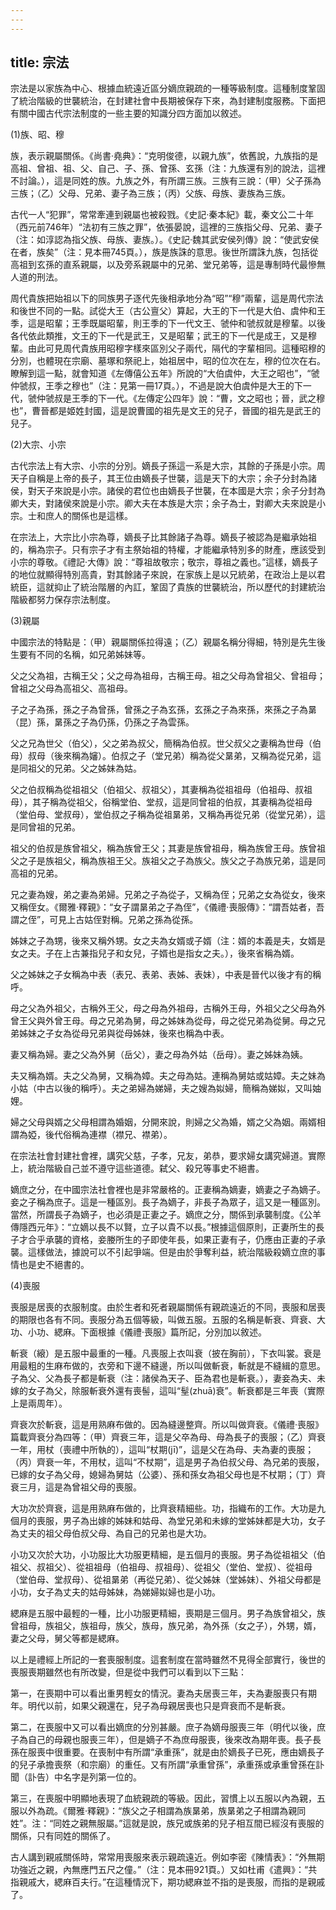 ```yaml
---
---
---
```

title: 宗法
---



宗法是以家族為中心、根據血統遠近區分嫡庶親疏的一種等級制度。這種制度鞏固了統治階級的世襲統治，在封建社會中長期被保存下來，為封建制度服務。下面把有關中國古代宗法制度的一些主要的知識分四方面加以敘述。

(1)族、昭、穆

族，表示親屬關係。《尚書·堯典》：“克明俊德，以親九族”，依舊說，九族指的是高祖、曾祖、祖、父、自己、子、孫、曾孫、玄孫（注：九族還有別的說法，這裡不討論。），這是同姓的族。九族之外，有所謂三族。三族有三說：（甲）父子孫為三族；（乙）父母、兄弟、妻子為三族；（丙）父族、母族、妻族為三族。

古代一人“犯罪”，常常牽連到親屬也被殺戮。《史記·秦本紀》載，秦文公二十年（西元前746年）“法初有三族之罪”，依張晏說，這裡的三族指父母、兄弟、妻子（注：如淳認為指父族、母族、妻族。）。《史記·魏其武安侯列傳》說：“使武安侯在者，族矣”（注：見本冊745頁。），族是族誅的意思。後世所謂誅九族，包括從高祖到玄孫的直系親屬，以及旁系親屬中的兄弟、堂兄弟等，這是專制時代最慘無人道的刑法。

周代貴族把始祖以下的同族男子逐代先後相承地分為“昭”“穆”兩輩，這是周代宗法和後世不同的一點。試從大王（古公亶父）算起，大王的下一代是大伯、虞仲和王季，這是昭輩；王季既屬昭輩，則王季的下一代文王、虢仲和虢叔就是穆輩。以後各代依此類推，文王的下一代是武王，又是昭輩；武王的下一代是成王，又是穆輩。由此可見周代貴族用昭穆字樣來區別父子兩代，隔代的字輩相同。這種昭穆的分別，也體現在宗廟、墓塚和祭祀上，始祖居中，昭的位次在左，穆的位次在右。瞭解到這一點，就會知道《左傳僖公五年》所說的“大伯虞仲，大王之昭也”，“虢仲虢叔，王季之穆也”（注：見第一冊17頁。），不過是說大伯虞仲是大王的下一代，虢仲虢叔是王季的下一代。《左傳定公四年》說：“曹，文之昭也；晉，武之穆也”，曹晉都是姬姓封國，這是說曹國的祖先是文王的兒子，晉國的祖先是武王的兒子。

(2)大宗、小宗

古代宗法上有大宗、小宗的分別。嫡長子孫這一系是大宗，其餘的子孫是小宗。周天子自稱是上帝的長子，其王位由嫡長子世襲，這是天下的大宗；余子分封為諸侯，對天子來說是小宗。諸侯的君位也由嫡長子世襲，在本國是大宗；余子分封為卿大夫，對諸侯來說是小宗。卿大夫在本族是大宗；余子為士，對卿大夫來說是小宗。士和庶人的關係也是這樣。

在宗法上，大宗比小宗為尊，嫡長子比其餘諸子為尊。嫡長子被認為是繼承始祖的，稱為宗子。只有宗子才有主祭始祖的特權，才能繼承特別多的財產，應該受到小宗的尊敬。《禮記·大傳》說：“尊祖故敬宗；敬宗，尊祖之義也。”這樣，嫡長子的地位就顯得特別高貴，對其餘諸子來說，在家族上是以兄統弟，在政治上是以君統臣，這就抑止了統治階層的內訌，鞏固了貴族的世襲統治，所以歷代的封建統治階級都努力保存宗法制度。

(3)親屬

中國宗法的特點是：（甲）親屬關係拉得遠；（乙）親屬名稱分得細，特別是先生後生要有不同的名稱，如兄弟姊妹等。

父之父為祖，古稱王父；父之母為祖母，古稱王母。祖之父母為曾祖父、曾祖母；曾祖之父母為高祖父、高祖母。

子之子為孫，孫之子為曾孫，曾孫之子為玄孫，玄孫之子為來孫，來孫之子為晜（昆）孫，晜孫之子為仍孫，仍孫之子為雲孫。

父之兄為世父（伯父），父之弟為叔父，簡稱為伯叔。世父叔父之妻稱為世母（伯母）叔母（後來稱為嬸）。伯叔之子（堂兄弟）稱為從父晜弟，又稱為從兄弟，這是同祖父的兄弟。父之姊妹為姑。

父之伯叔稱為從祖祖父（伯祖父、叔祖父），其妻稱為從祖祖母（伯祖母、叔祖母），其子稱為從祖父，俗稱堂伯、堂叔，這是同曾祖的伯叔，其妻稱為從祖母（堂伯母、堂叔母），堂伯叔之子稱為從祖晜弟，又稱為再從兄弟（從堂兄弟），這是同曾祖的兄弟。

祖父的伯叔是族曾祖父，稱為族曾王父；其妻是族曾祖母，稱為族曾王母。族曾祖父之子是族祖父，稱為族祖王父。族祖父之子為族父。族父之子為族兄弟，這是同高祖的兄弟。

兄之妻為嫂，弟之妻為弟婦。兄弟之子為從子，又稱為侄；兄弟之女為從女，後來又稱侄女。《爾雅·釋親》：“女子謂晜弟之子為侄”，《儀禮·喪服傳》：“謂吾姑者，吾謂之侄”，可見上古姑侄對稱。兄弟之孫為從孫。

姊妹之子為甥，後來又稱外甥。女之夫為女婿或子婿（注：婿的本義是夫，女婿是女之夫。子在上古兼指兒子和女兒，子婿也是指女之夫。），後來省稱為婿。

父之姊妹之子女稱為中表（表兄、表弟、表姊、表妹），中表是晉代以後才有的稱呼。

母之父為外祖父，古稱外王父，母之母為外祖母，古稱外王母，外祖父之父母為外曾王父與外曾王母。母之兄弟為舅，母之姊妹為從母，母之從兄弟為從舅。母之兄弟姊妹之子女為從母兄弟與從母姊妹，後來也稱為中表。

妻又稱為婦。妻之父為外舅（岳父），妻之母為外姑（岳母）。妻之姊妹為姨。

夫又稱為婿。夫之父為舅，又稱為嫜。夫之母為姑。連稱為舅姑或姑嫜。夫之妹為小姑（中古以後的稱呼）。夫之弟婦為娣婦，夫之嫂為姒婦，簡稱為娣姒，又叫妯娌。

婦之父母與婿之父母相謂為婚姻，分開來說，則婦之父為婚，婿之父為姻。兩婿相謂為婭，後代俗稱為連襟（襟兄、襟弟）。

在宗法社會封建社會裡，講究父慈，子孝，兄友，弟恭，要求婦女講究婦道。實際上，統治階級自己並不遵守這些道德。弑父、殺兄等事史不絕書。

嫡庶之分，在中國宗法社會裡也是非常嚴格的。正妻稱為嫡妻，嫡妻之子為嫡子。妾之子稱為庶子。這是一種區別。長子為嫡子，非長子為眾子，這又是一種區別。當然，所謂長子為嫡子，也必須是正妻之子。嫡庶之分，關係到承襲制度。《公羊傳隱西元年》：“立嫡以長不以賢，立子以貴不以長。”根據這個原則，正妻所生的長子才合乎承襲的資格，妾媵所生的子即使年長，如果正妻有子，仍應由正妻的子承襲。這樣做法，據說可以不引起爭端。但是由於爭奪利益，統治階級殺嫡立庶的事情也是史不絕書的。

(4)喪服

喪服是居喪的衣服制度。由於生者和死者親屬關係有親疏遠近的不同，喪服和居喪的期限也各有不同。喪服分為五個等級，叫做五服。五服的名稱是斬衰、齊衰、大功、小功、緦麻。下面根據《儀禮·喪服》篇所記，分別加以敘述。

斬衰（縗）是五服中最重的一種。凡喪服上衣叫衰（披在胸前），下衣叫裳。衰是用最粗的生麻布做的，衣旁和下邊不縫邊，所以叫做斬衰，斬就是不縫緝的意思。子為父、父為長子都是斬衰（注：諸侯為天子、臣為君也是斬衰。），妻妾為夫、未嫁的女子為父，除服斬衰外還有喪髻，這叫“髽(zhuā)衰”。斬衰都是三年喪（實際上是兩周年）。

齊衰次於斬衰，這是用熟麻布做的。因為縫邊整齊。所以叫做齊衰。《儀禮·喪服》篇載齊衰分為四等：（甲）齊衰三年，這是父卒為母、母為長子的喪服；（乙）齊衰一年，用杖（喪禮中所執的），這叫“杖期(jī)”，這是父在為母、夫為妻的喪服；（丙）齊衰一年，不用杖，這叫“不杖期”，這是男子為伯叔父母、為兄弟的喪服，已嫁的女子為父母，媳婦為舅姑（公婆）、孫和孫女為祖父母也是不杖期；（丁）齊衰三月，這是為曾祖父母的喪服。

大功次於齊衰，這是用熟麻布做的，比齊衰精細些。功，指織布的工作。大功是九個月的喪服，男子為出嫁的姊妹和姑母、為堂兄弟和未嫁的堂姊妹都是大功，女子為丈夫的祖父母伯叔父母、為自己的兄弟也是大功。

小功又次於大功，小功服比大功服更精細，是五個月的喪服。男子為從祖祖父（伯祖父、叔祖父）、從祖祖母（伯祖母、叔祖母）、從祖父（堂伯、堂叔）、從祖母（堂伯母、堂叔母）、從祖晜弟（再從兄弟）、從父姊妹（堂姊妹）、外祖父母都是小功，女子為丈夫的姑母姊妹，為娣婦姒婦也是小功。

緦麻是五服中最輕的一種，比小功服更精細，喪期是三個月。男子為族曾祖父，族曾祖母，族祖父，族祖母，族父，族母，族兄弟，為外孫（女之子），外甥，婿，妻之父母，舅父等都是緦麻。

以上是禮經上所記的一套喪服制度。這套制度在當時雖然不見得全部實行，後世的喪服喪期雖然也有所改變，但是從中我們可以看到以下三點：

第一，在喪期中可以看出重男輕女的情況。妻為夫居喪三年，夫為妻服喪只有期年。明代以前，如果父親還在，兒子為母親居喪也只是齊衰而不是斬衰。

第二，在喪服中又可以看出嫡庶的分別甚嚴。庶子為嫡母服喪三年（明代以後，庶子為自己的母親也服喪三年），但是嫡子不為庶母服喪，後來改為期年喪。長子長孫在服喪中很重要。在喪制中有所謂“承重孫”，就是由於嫡長子已死，應由嫡長子的兒子承擔喪祭（和宗廟）的重任。又有所謂“承重曾孫”，承重孫或承重曾孫在訃聞（訃告）中名字是列第一位的。

第三，在喪服中明顯地表現了血統親疏的等級。因此，習慣上以五服以內為親，五服以外為疏。《爾雅·釋親》：“族父之子相謂為族晜弟，族晜弟之子相謂為親同姓”。注：“同姓之親無服屬。”這就是說，族兄或族弟的兒子相互間已經沒有喪服的關係，只有同姓的關係了。

古人講到親戚關係時，常常用喪服來表示親疏遠近。例如李密《陳情表》：“外無期功強近之親，內無應門五尺之僮。”（注：見本冊921頁。）又如杜甫《遣興》：“共指親戚大，緦麻百夫行。”在這種情況下，期功緦麻並不指的是喪服，而指的是親戚了。